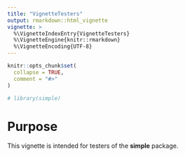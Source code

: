 ```yaml
---
title: "VignetteTesters"
output: rmarkdown::html_vignette
vignette: >
  %\VignetteIndexEntry{VignetteTesters}
  %\VignetteEngine{knitr::rmarkdown}
  %\VignetteEncoding{UTF-8}
---
```


```r
knitr::opts_chunk$set(
  collapse = TRUE,
  comment = "#>"
)
```

```r
# library(simple)
```

# Purpose

This vignette is intended for testers of the **simple** package. 
